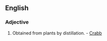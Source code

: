 ==English==

===Adjective===
{{en-adj|-}}

# {{obsolete}} Obtained from plants by distillation. - [[Crabb]]